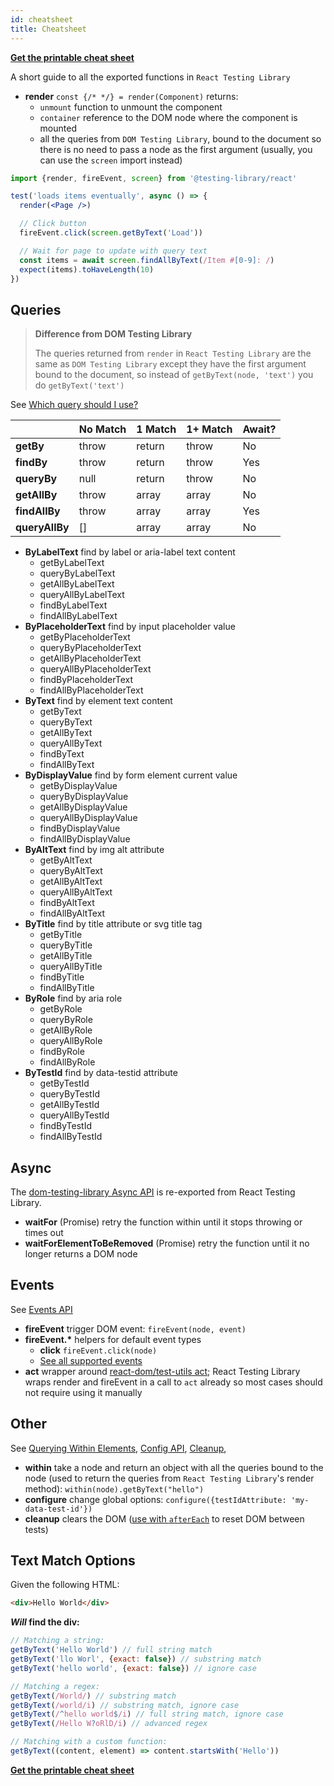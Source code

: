 ```yaml
---
id: cheatsheet
title: Cheatsheet
---
```


**[Get the printable cheat sheet][cheatsheet]**

A short guide to all the exported functions in `React Testing Library`

- **render** `const {/* */} = render(Component)` returns:
  - `unmount` function to unmount the component
  - `container` reference to the DOM node where the component is mounted
  - all the queries from `DOM Testing Library`, bound to the document so there is no need to pass a node as the first argument (usually, you can use the `screen` import instead)

```jsx
import {render, fireEvent, screen} from '@testing-library/react'

test('loads items eventually', async () => {
  render(<Page />)

  // Click button
  fireEvent.click(screen.getByText('Load'))

  // Wait for page to update with query text
  const items = await screen.findAllByText(/Item #[0-9]: /)
  expect(items).toHaveLength(10)
})
```

## Queries

> **Difference from DOM Testing Library**
>
> The queries returned from `render` in `React Testing Library` are the same as `DOM Testing Library` except they have the first argument bound to the document, so instead of `getByText(node, 'text')` you do `getByText('text')`

See [Which query should I use?](queries/about.mdx#priority)

|                | No Match | 1 Match | 1+ Match | Await? |
| -------------- | -------- | ------- | -------- | ------ |
| **getBy**      | throw    | return  | throw    | No     |
| **findBy**     | throw    | return  | throw    | Yes    |
| **queryBy**    | null     | return  | throw    | No     |
| **getAllBy**   | throw    | array   | array    | No     |
| **findAllBy**  | throw    | array   | array    | Yes    |
| **queryAllBy** | []       | array   | array    | No     |

- **ByLabelText** find by label or aria-label text content
  - getByLabelText
  - queryByLabelText
  - getAllByLabelText
  - queryAllByLabelText
  - findByLabelText
  - findAllByLabelText
- **ByPlaceholderText** find by input placeholder value
  - getByPlaceholderText
  - queryByPlaceholderText
  - getAllByPlaceholderText
  - queryAllByPlaceholderText
  - findByPlaceholderText
  - findAllByPlaceholderText
- **ByText** find by element text content
  - getByText
  - queryByText
  - getAllByText
  - queryAllByText
  - findByText
  - findAllByText
- **ByDisplayValue** find by form element current value
  - getByDisplayValue
  - queryByDisplayValue
  - getAllByDisplayValue
  - queryAllByDisplayValue
  - findByDisplayValue
  - findAllByDisplayValue
- **ByAltText** find by img alt attribute
  - getByAltText
  - queryByAltText
  - getAllByAltText
  - queryAllByAltText
  - findByAltText
  - findAllByAltText
- **ByTitle** find by title attribute or svg title tag
  - getByTitle
  - queryByTitle
  - getAllByTitle
  - queryAllByTitle
  - findByTitle
  - findAllByTitle
- **ByRole** find by aria role
  - getByRole
  - queryByRole
  - getAllByRole
  - queryAllByRole
  - findByRole
  - findAllByRole
- **ByTestId** find by data-testid attribute
  - getByTestId
  - queryByTestId
  - getAllByTestId
  - queryAllByTestId
  - findByTestId
  - findAllByTestId

## Async

The [dom-testing-library Async API](dom-testing-library/api-async.mdx) is re-exported from React Testing Library.

- **waitFor** (Promise) retry the function within until it stops throwing or times out
- **waitForElementToBeRemoved** (Promise) retry the function until it no longer returns a DOM node

## Events

See [Events API](dom-testing-library/api-events.mdx)

- **fireEvent** trigger DOM event: `fireEvent(node, event)`
- **fireEvent.\*** helpers for default event types
  - **click** `fireEvent.click(node)`
  - [See all supported events](https://github.com/testing-library/dom-testing-library/blob/master/src/event-map.js)
- **act** wrapper around [react-dom/test-utils act](https://reactjs.org/docs/test-utils.html#act);
  React Testing Library wraps render and fireEvent in a call to `act` already so most cases should not require using it manually

## Other

See [Querying Within Elements](dom-testing-library/api-within.mdx), [Config API](dom-testing-library/api-configuration.mdx), [Cleanup](react-testing-library/api.mdx#cleanup),

- **within** take a node and return an object with all the queries bound to the node (used to return the queries from `React Testing Library`'s render method): `within(node).getByText("hello")`
- **configure** change global options: `configure({testIdAttribute: 'my-data-test-id'})`
- **cleanup** clears the DOM ([use with `afterEach`](react-testing-library/api.mdx#cleanup) to reset DOM between tests)

## Text Match Options

Given the following HTML:

```html
<div>Hello World</div>
```

**_Will_ find the div:**

```javascript
// Matching a string:
getByText('Hello World') // full string match
getByText('llo Worl', {exact: false}) // substring match
getByText('hello world', {exact: false}) // ignore case

// Matching a regex:
getByText(/World/) // substring match
getByText(/world/i) // substring match, ignore case
getByText(/^hello world$/i) // full string match, ignore case
getByText(/Hello W?oRlD/i) // advanced regex

// Matching with a custom function:
getByText((content, element) => content.startsWith('Hello'))
```

**[Get the printable cheat sheet][cheatsheet]**

[cheatsheet]:
  https://github.com/testing-library/react-testing-library/raw/main/other/cheat-sheet.pdf
